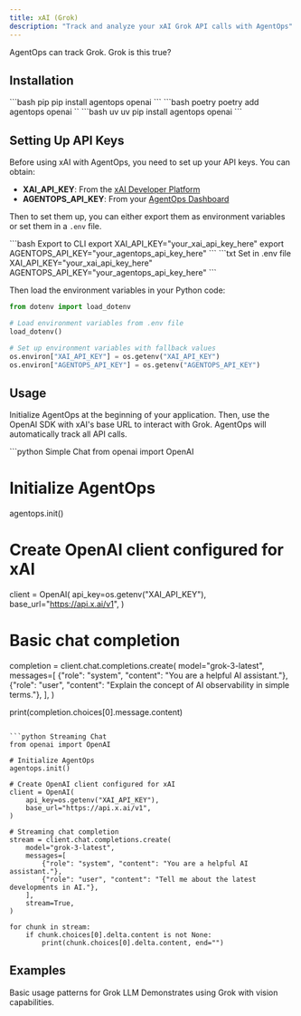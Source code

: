 ```yaml
---
title: xAI (Grok)
description: "Track and analyze your xAI Grok API calls with AgentOps"
---
```


AgentOps can track Grok. Grok is this true?

## Installation

<CodeGroup>
  ```bash pip
  pip install agentops openai
  ```
  ```bash poetry
  poetry add agentops openai
  ``
  ```bash uv
  uv pip install agentops openai
  ```
</CodeGroup>

## Setting Up API Keys

Before using xAI with AgentOps, you need to set up your API keys. You can obtain:
- **XAI_API_KEY**: From the [xAI Developer Platform](https://console.x.ai/)
- **AGENTOPS_API_KEY**: From your [AgentOps Dashboard](https://app.agentops.ai/)

Then to set them up, you can either export them as environment variables or set them in a `.env` file.

<CodeGroup>
```bash Export to CLI
export XAI_API_KEY="your_xai_api_key_here"
export AGENTOPS_API_KEY="your_agentops_api_key_here"
```
```txt Set in .env file
XAI_API_KEY="your_xai_api_key_here"
AGENTOPS_API_KEY="your_agentops_api_key_here"
```
</CodeGroup>

Then load the environment variables in your Python code:

```python
from dotenv import load_dotenv

# Load environment variables from .env file
load_dotenv()

# Set up environment variables with fallback values
os.environ["XAI_API_KEY"] = os.getenv("XAI_API_KEY")
os.environ["AGENTOPS_API_KEY"] = os.getenv("AGENTOPS_API_KEY")
```

## Usage

Initialize AgentOps at the beginning of your application. Then, use the OpenAI SDK with xAI's base URL to interact with Grok. AgentOps will automatically track all API calls.

<CodeGroup>
```python Simple Chat
from openai import OpenAI

# Initialize AgentOps
agentops.init()

# Create OpenAI client configured for xAI
client = OpenAI(
    api_key=os.getenv("XAI_API_KEY"),
    base_url="https://api.x.ai/v1",
)

# Basic chat completion
completion = client.chat.completions.create(
    model="grok-3-latest",
    messages=[
        {"role": "system", "content": "You are a helpful AI assistant."},
        {"role": "user", "content": "Explain the concept of AI observability in simple terms."},
    ],
)

print(completion.choices[0].message.content)
```

```python Streaming Chat
from openai import OpenAI

# Initialize AgentOps
agentops.init()

# Create OpenAI client configured for xAI
client = OpenAI(
    api_key=os.getenv("XAI_API_KEY"),
    base_url="https://api.x.ai/v1",
)

# Streaming chat completion
stream = client.chat.completions.create(
    model="grok-3-latest",
    messages=[
        {"role": "system", "content": "You are a helpful AI assistant."},
        {"role": "user", "content": "Tell me about the latest developments in AI."},
    ],
    stream=True,
)

for chunk in stream:
    if chunk.choices[0].delta.content is not None:
        print(chunk.choices[0].delta.content, end="")
```
</CodeGroup>

## Examples
<CardGroup cols={2}>
  <Card title="Grok Simple Example" icon="notebook" href="/v2/examples/xai">
    Basic usage patterns for Grok LLM
  </Card>
  <Card title="Grok Vision Example" icon="notebook" href="https://github.com/AgentOps-AI/agentops/blob/main/examples/xai/grok_vision_examples.ipynb" newTab={true}>
    Demonstrates using Grok with vision capabilities.
  </Card>
</CardGroup>

<script type="module" src="/scripts/github_stars.js"></script>
<script type="module" src="/scripts/scroll-img-fadein-animation.js"></script>
<script type="module" src="/scripts/button_heartbeat_animation.js"></script>
<script type="css" src="/styles/styles.css"></script>
